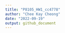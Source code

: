 ```yaml
---
title: "P8105_HW1_cc4778"
author: "Chee Kay Cheong"
date: "2022-09-19"
output: github_document
---
```



